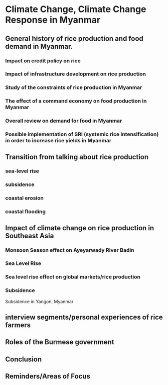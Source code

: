 # Climate Change, Climate Change Response in Myanmar


## General history of rice production and food demand in Myanmar. 

### Impact on credit policy on rice 

### Impact of infrastructure development on rice production

### Study of the constraints of rice production in Myanmar

### The effect of a command economy on food production in Myanmar 

### Overall review on demand for food in Myanmar 

### Possible implementation of SRI (systemic rice intensification) in order to increase rice yields in Myanmar

## Transition from talking about rice production

### sea-level rise

### subsidence

### coastal erosion

### coastal flooding

## Impact of climate change on rice production in Southeast Asia

### Monsoon Season effect on Ayeyarwady River Badin

### Sea Level Rise 

### Sea level rise effect on global markets/rice production


### Subsidence

Subsidence in Yangon, Myanmar

## interview segments/personal experiences of rice farmers


## Roles of the Burmese government

## Conclusion

## Reminders/Areas of Focus


